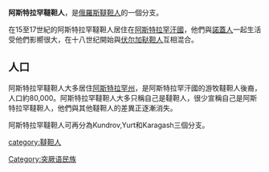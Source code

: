 '''阿斯特拉罕韃靼人'''，是[[俄羅斯|俄羅斯]][[韃靼人|韃靼人]]的一個分支。

在15至17世紀的阿斯特拉罕韃靼人居住在[[阿斯特拉罕汗國|阿斯特拉罕汗國]]，他們與[[諾蓋人|諾蓋人]]一起生活受他們影嚮很大，在十八世纪開始與[[伏尔加鞑靼人|伏尔加鞑靼人]]互相混合。

==人口==
阿斯特拉罕韃靼人大多居住[[阿斯特拉罕州|阿斯特拉罕州]]，是阿斯特拉罕汗國的游牧韃靼人後裔，人口約80,000。阿斯特拉罕韃靼人大多只稱自己是韃靼人，很少宣稱自己是阿斯特拉罕韃靼人，他們與其他韃靼人的差異正逐漸消失。

阿斯特拉罕韃靼人可再分為Kundrov,Yurt和Karagash三個分支。

[[Category:突厥语民族|Category:突厥语民族]]
[[category:韃靼人|category:韃靼人]]